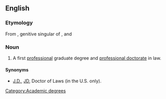 ==English==
===Etymology===
From {{etyl|la|en}} {{term|juris||lang=la}}, genitive singular of {{term|jus||lang=la|law}}, and {{term|doctor||lang=la|teacher}}

===Noun===
{{wikipedia}}
{{en-noun|sg=[[juris|Juris]] [[Doctor]]}}

# A first [[professional degree|professional]] graduate degree and [[professional doctorate]] in law.

====Synonyms====
* [[J.D.]], [[JD]], Doctor of Laws (in the U.S. only).

[[Category:Academic degrees]]